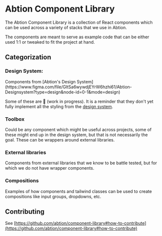 
<Meta title="Introduction to the component library" />

<h1>Abtion Component Library</h1>

The Abtion Component Library is a collection of React components which can be used across a variety of stacks that we use in Abtion.

The components are meant to serve as example code that can be either used 1:1 or tweaked to fit the project at hand.

<h2>Categorization</h2>

<h3>Design System:</h3>
Components from [Abtion's Design System](https://www.figma.com/file/GltSa6wywdjEYrW6hzhi61/Abtion-Designsystem?type=design&node-id=0-1&mode=design)

Some of these are 🚧 (work in progress). It is a reminder that they don't yet fully implement all the styling from the <a href="https://www.figma.com/file/GltSa6wywdjEYrW6hzhi61/Abtion-Designsystem?type=design&node-id=0-1&mode=design" target="_BLANK">design system</a>.

<h3>Toolbox</h3>
Could be any component which might be useful across projects, some of these might
end up in the design system, but that is not necessarily the goal. These can be wrappers
around external libraries.

<h3>External libraries</h3>
Components from external libraries that we know to be battle tested, but for which
we do not have wrapper components.

<h3>Compositions</h3>

Examples of how components and tailwind classes can be used to create compositions like input groups, dropdowns, etc.

<h2>Contributing</h2>

See [https://github.com/abtion/component-library#how-to-contribute](https://github.com/abtion/component-library#how-to-contribute)
